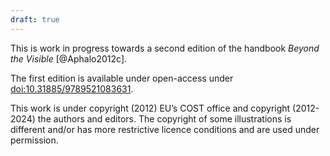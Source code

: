 ```yaml
---
draft: true
---
```


::: callout-note
This is work in progress towards a second edition of the handbook _Beyond the Visible_ [@Aphalo2012c].

The first edition is available under open-access under [doi:10.31885/9789521083631](http://doi.org/10.31885/9789521083631).
:::

This work is under copyright (2012) EU's COST office and copyright (2012-2024) the authors and editors. The copyright of some illustrations is different and/or has more restrictive licence conditions and are used under permission.
